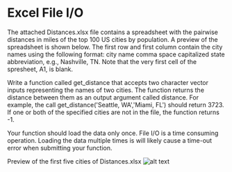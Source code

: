 # Excel File I/O

The attached Distances.xlsx file contains a spreadsheet with the pairwise distances in miles of the top 100 US cities by population. A preview of the spreadsheet is shown below. The first row and first column contain the city names using the following format: city name comma space capitalized state abbreviation, e.g., Nashville, TN. Note that the very first cell of the spresheet, A1, is blank. 

Write a function called get_distance that accepts two character vector inputs representing the names of two cities. The function returns the distance between them as an output argument called distance. For example, the call get_distance('Seattle, WA','Miami, FL') should return 3723. If one or both of the specified cities are not in the file, the function returns -1.

Your function should load the data only once. File I/O is a time consuming operation. Loading the data multiple times is will likely cause a time-out error when submitting your function.

Preview of the first five cities of Distances.xlsx ![alt text](./image.png)